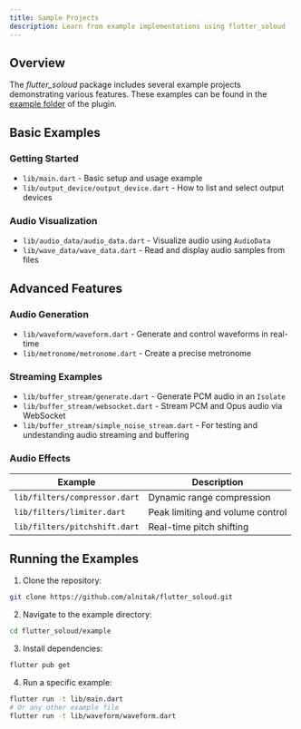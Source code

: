 ```yaml
---
title: Sample Projects
description: Learn from example implementations using flutter_soloud
---
```


## Overview

The *flutter_soloud* package includes several example projects demonstrating various features. These examples can be found in the [example folder](https://github.com/alnitak/flutter_soloud/tree/main/example/lib) of the plugin.

## Basic Examples

### Getting Started
- `lib/main.dart` - Basic setup and usage example
- `lib/output_device/output_device.dart` - How to list and select output devices

### Audio Visualization
- `lib/audio_data/audio_data.dart` - Visualize audio using `AudioData`
- `lib/wave_data/wave_data.dart` - Read and display audio samples from files

## Advanced Features

### Audio Generation
- `lib/waveform/waveform.dart` - Generate and control waveforms in real-time
- `lib/metronome/metronome.dart` - Create a precise metronome

### Streaming Examples
- `lib/buffer_stream/generate.dart` - Generate PCM audio in an `Isolate`
- `lib/buffer_stream/websocket.dart` - Stream PCM and Opus audio via WebSocket
- `lib/buffer_stream/simple_noise_stream.dart` - For testing and undestanding audio streaming and buffering

### Audio Effects
| Example | Description |
|---------|-------------|
| `lib/filters/compressor.dart` | Dynamic range compression |
| `lib/filters/limiter.dart` | Peak limiting and volume control |
| `lib/filters/pitchshift.dart` | Real-time pitch shifting |

## Running the Examples

1. Clone the repository:
```bash
git clone https://github.com/alnitak/flutter_soloud.git
```

2. Navigate to the example directory:
```bash
cd flutter_soloud/example
```

3. Install dependencies:
```bash
flutter pub get
```

4. Run a specific example:
```bash
flutter run -t lib/main.dart
# Or any other example file
flutter run -t lib/waveform/waveform.dart
```
